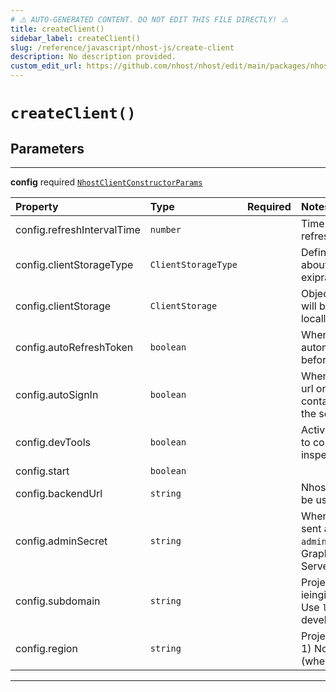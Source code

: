```yaml
---
# ⚠️ AUTO-GENERATED CONTENT. DO NOT EDIT THIS FILE DIRECTLY! ⚠️
title: createClient()
sidebar_label: createClient()
slug: /reference/javascript/nhost-js/create-client
description: No description provided.
custom_edit_url: https://github.com/nhost/nhost/edit/main/packages/nhost-js/src/index.ts#L4
---
```


# `createClient()`

## Parameters

---

**<span className="parameter-name">config</span>** <span className="optional-status">required</span> [`NhostClientConstructorParams`](/reference/docgen/javascript/nhost-js/types/nhost-client-constructor-params)

| Property                                                                                               | Type                | Required | Notes                                                                                                                                    |
| :----------------------------------------------------------------------------------------------------- | :------------------ | :------: | :--------------------------------------------------------------------------------------------------------------------------------------- |
| <span className="parameter-name"><span className="light-grey">config.</span>refreshIntervalTime</span> | `number`            |          | Time interval until token refreshes, in seconds                                                                                          |
| <span className="parameter-name"><span className="light-grey">config.</span>clientStorageType</span>   | `ClientStorageType` |          | Define a way to get information about the refresh token and its exipration date.                                                         |
| <span className="parameter-name"><span className="light-grey">config.</span>clientStorage</span>       | `ClientStorage`     |          | Object where the refresh token will be persisted and read locally.                                                                       |
| <span className="parameter-name"><span className="light-grey">config.</span>autoRefreshToken</span>    | `boolean`           |          | When set to true, will automatically refresh token before it expires                                                                     |
| <span className="parameter-name"><span className="light-grey">config.</span>autoSignIn</span>          | `boolean`           |          | When set to true, will parse the url on startup to check if it contains a refresh token to start the session with                        |
| <span className="parameter-name"><span className="light-grey">config.</span>devTools</span>            | `boolean`           |          | Activate devTools e.g. the ability to connect to the xstate inspector                                                                    |
| <span className="parameter-name"><span className="light-grey">config.</span>start</span>               | `boolean`           |          |                                                                                                                                          |
| <span className="parameter-name"><span className="light-grey">config.</span>backendUrl</span>          | `string`            |          | Nhost backend URL Should only be used when self-hosting                                                                                  |
| <span className="parameter-name"><span className="light-grey">config.</span>adminSecret</span>         | `string`            |          | When set, the admin secret is sent as a header, `x-hasura-admin-secret`, for all requests to GraphQL, Storage, and Serverless Functions. |
| <span className="parameter-name"><span className="light-grey">config.</span>subdomain</span>           | `string`            |          | Project subdomain (e.g. ieingiwnginwnfnegqwvdqwdwq) Use `localhost` during local development                                             |
| <span className="parameter-name"><span className="light-grey">config.</span>region</span>              | `string`            |          | Project region (e.g. eu-central-1) Not required in development (when `subdomain` is `localhost`)                                         |

---
